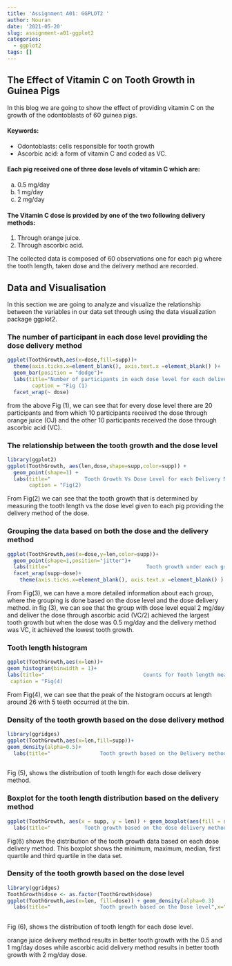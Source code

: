 ```yaml
---
title: 'Assignment A01: GGPLOT2 '
author: Nouran
date: '2021-05-20'
slug: assignment-a01-ggplot2
categories:
  - ggplot2
tags: []
---
```



## The Effect of Vitamin C on Tooth Growth in Guinea Pigs

In this blog we are going to show the effect of providing vitamin C on the growth of the odontoblasts of 60 guinea pigs.

#### Keywords:

* Odontoblasts: cells responsible for tooth growth
* Ascorbic acid: a form of vitamin C and coded as VC.


#### Each pig received one of three dose levels of vitamin C which are:

a. 0.5 mg/day
b. 1   mg/day
c. 2   mg/day 


#### The Vitamin C dose is provided by one of the two following delivery methods:

1. Through orange juice.
2. Through ascorbic acid.

The collected data is composed of 60 observations one for each pig where the tooth length, taken dose and the delivery method are recorded.


## Data and Visualisation 

In this section we are going to analyze and visualize the relationship between the variables in our data set through using the data visualization package ggplot2.


### The number of participant in each dose level providing the dose delivery method

```r
ggplot(ToothGrowth,aes(x=dose,fill=supp))+
  theme(axis.ticks.x=element_blank(), axis.text.x =element_blank() )+
  geom_bar(position = "dodge")+
  labs(title="Number of participants in each dose level for each delivery method ",x="Dose Level", fill="Delivery Method", subtitle = "", 
        caption = "Fig (1)                                                                               ")+
  facet_wrap(~ dose)
```
from the above Fig (1), we can see that for every dose level there are 20 participants and from which 10 participants received the dose through orange juice (OJ) and the other 10 participants received the dose through ascorbic acid (VC).


### The relationship between the tooth growth and the dose level



```r
library(ggplot2)
ggplot(ToothGrowth, aes(len,dose,shape=supp,color=supp)) + 
  geom_point(shape=1) +
  labs(title="           Tooth Growth Vs Dose Level for each Delivery Method",x="Tooth Length",y="Dose",
       caption = "Fig(2)                                                                                       ")

```
From Fig(2) we can see that the tooth growth that is determined by measuring the tooth length vs the dose level given to each pig providing the delivery method of the dose. 


### Grouping the data based on both the dose and the delivery method
```r
ggplot(ToothGrowth,aes(x=dose,y=len,color=supp))+
  geom_point(shape=1,position="jitter")+
  labs(title="                               Tooth growth under each group",x="Dose Level",y="Tooth Length", caption="Fig(3)                                                                                               ")+
  facet_wrap(supp~dose)+
    theme(axis.ticks.x=element_blank(), axis.text.x =element_blank() )

```
From Fig(3), we can have a more detailed information about each group, where the grouping is done based on the dose level and the dose delivery method. in fig (3), we can see that the group with dose level equal 2 mg/day and deliver the dose through ascorbic acid (VC/2) achieved the largest tooth growth but when the dose was 0.5 mg/day and the delivery method was VC, it achieved the lowest tooth growth.



### Tooth length histogram

```r
ggplot(ToothGrowth,aes(x=len))+
geom_histogram(binwidth = 1)+
labs(title="                                Counts for Tooth length measurements ",x="Tooth Length",
 caption = "Fig(4)                                                                                                       ")
```
From Fig(4), we can see that the peak of the histogram occurs at length around 26 with 5 teeth occurred at the bin.


### Density of the tooth growth based on the dose delivery method
```r
library(ggridges)
ggplot(ToothGrowth,aes(x=len,fill=supp))+
geom_density(alpha=0.5)+
  labs(title="                Tooth growth based on the Delivery method",x="Tooth Length",y="Density",fill="Delivery Method", caption = "Fig(5)                                                                                    ")
 


```
Fig (5), shows the distribution of tooth length for each dose delivery method.

### Boxplot for the tooth length distribution based on the delivery method

```r
ggplot(ToothGrowth, aes(x = supp, y = len)) + geom_boxplot(aes(fill = supp))+
  labs(title="           Tooth growth based on the dose delivery method",x="Tooth Length",y="Density",fill="Delivery Method", caption = "Fig(6)                                                                                    ")
```

Fig(6) shows the distribution of the tooth growth data based on each dose delivery method. This boxplot shows the minimum, maximum, median, first quartile and third quartile in the data set.


### Density of the tooth growth based on the dose level
```r
library(ggridges)
ToothGrowth$dose <- as.factor(ToothGrowth$dose)
ggplot(ToothGrowth,aes(x=len, fill=dose)) + geom_density(alpha=0.3)
  labs(title="                Tooth growth based on the Dose level",x="Tooth Length",y="Density",fill="Dose  Level ",caption = "Fig(7)")
 
```
Fig (6), shows the distribution of tooth length for each dose level.



orange juice delivery method results in better tooth growth with the 0.5 and 1 mg/day doses while ascorbic acid delivery method results in better tooth growth with 2 mg/day dose.





